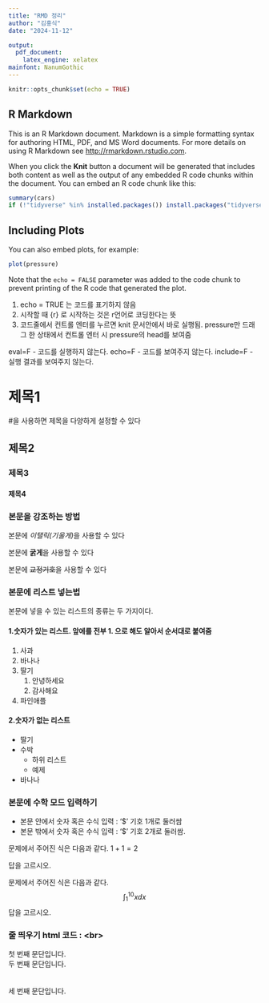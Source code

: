 ```yaml
---
title: "RMD 정리"
author: "김홍식"
date: "2024-11-12"

output:
  pdf_document:
    latex_engine: xelatex
mainfont: NanumGothic
---
```


```r
knitr::opts_chunk$set(echo = TRUE)
```

## R Markdown

This is an R Markdown document. Markdown is a simple formatting syntax for authoring HTML, PDF, and MS Word documents. For more details on using R Markdown see <http://rmarkdown.rstudio.com>.

When you click the **Knit** button a document will be generated that includes both content as well as the output of any embedded R code chunks within the document. You can embed an R code chunk like this:

```r
summary(cars)
if (!"tidyverse" %in% installed.packages()) install.packages("tidyverse")
```

## Including Plots

You can also embed plots, for example:

```r
plot(pressure)
```

Note that the `echo = FALSE` parameter was added to the code chunk to prevent printing of the R code that generated the plot.

1. echo = TRUE 는 코드를 표기하지 않음
1. 시작할 때 {r} 로 시작하는 것은 r언어로 코딩한다는 뜻
1. 코드줄에서 컨트롤 엔터를 누르면 knit 문서안에서 바로 실행됨. pressure만 드래그 한 상태에서 컨트롤 엔터 시 pressure의 head를 보여줌

eval=F - 코드를 실행하지 않는다.
echo=F - 코드를 보여주지 않는다.
include=F - 실행 결과를 보여주지 않는다.


# 제목1
#을 사용하면 제목을 다양하게 설정할 수 있다

## 제목2 
### 제목3
#### 제목4


### 본문을 강조하는 방법
본문에 *이탤릭(기울게)*을 사용할 수 있다

본문에 **굵게**을 사용할 수 있다

본문에 ~~교정기호~~을 사용할 수 있다


### 본문에 리스트 넣는법
본문에 넣을 수 있는 리스트의 종류는 두 가지이다.

#### 1.**숫자가 있는 리스트**. 앞에를 전부 1. 으로 해도 알아서 순서대로 붙여줌

1. 사과
1. 바나나
1. 딸기
   1. 안녕하세요
   1. 감사해요
1. 파인애플

#### 2.**숫자가 없는 리스트**
* 딸기
* 수박
   - 하위 리스트
   - 예제
* 바나나

### 본문에 수학 모드 입력하기
* 본문 안에서 숫자 혹은 수식 입력 : '$' 기호 $1$개로 둘러쌈
* 본문 밖에서 숫자 혹은 수식 입력 : '$' 기호 $2$개로 둘러쌈.

문제에서 주어진 식은 다음과 같다. $1+1 = 2$

답을 고르시오.

문제에서 주어진 식은 다음과 같다.
$$\int_{1}^{10}x dx$$
답을 고르시오.

### 줄 띄우기 html 코드 : &lt;br&gt;
첫 번째 문단입니다.<br>두 번째 문단입니다.
<br><br><br>
세 번째 문단입니다.

